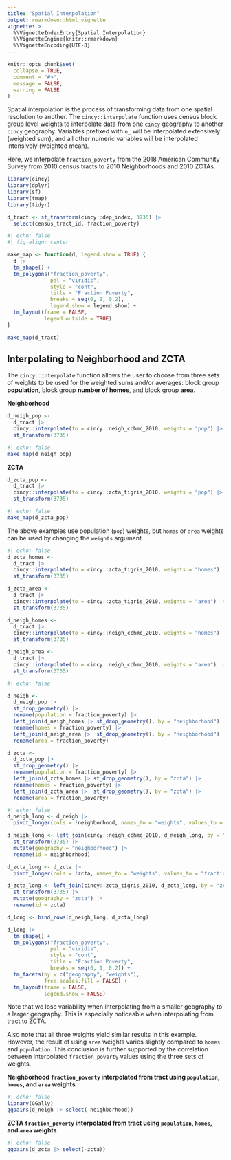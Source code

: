 ```yaml
---
title: "Spatial Interpolation"
output: rmarkdown::html_vignette
vignette: >
  %\VignetteIndexEntry{Spatial Interpolation}
  %\VignetteEngine{knitr::rmarkdown}
  %\VignetteEncoding{UTF-8}
---
```


```r
knitr::opts_chunk$set(
  collapse = TRUE,
  comment = "#>", 
  message = FALSE, 
  warning = FALSE
)
```

Spatial interpolation is the process of transforming data from one spatial resolution to another. The `cincy::interpolate` function uses census block group level weights to interpolate data from one `cincy` geography to another `cincy` geography. Variables prefixed with `n_` will be interpolated extensively (weighted sum), and all other numeric variables will be interpolated intensively (weighted mean).

Here, we interpolate `fraction_poverty` from the 2018 American Community Survey from 2010 census tracts to 2010 Neighborhoods and 2010 ZCTAs.

```r
library(cincy)
library(dplyr)
library(sf)
library(tmap)
library(tidyr)

d_tract <- st_transform(cincy::dep_index, 3735) |>
  select(census_tract_id, fraction_poverty)
```

```r
#| echo: false
#| fig-align: center

make_map <- function(d, legend.show = TRUE) {
  d |>
  tm_shape() +
  tm_polygons("fraction_poverty", 
              pal = "viridis", 
              style = "cont", 
              title = "Fraction Poverty", 
              breaks = seq(0, 1, 0.2), 
              legend.show = legend.show) +
  tm_layout(frame = FALSE, 
            legend.outside = TRUE)
}

make_map(d_tract)
```

## Interpolating to Neighborhood and ZCTA 

The `cincy::interpolate` function allows the user to choose from three sets of weights to be used for the weighted sums and/or averages: block group **population**, block group **number of homes**, and block group **area**.

**Neighborhood**

```r
d_neigh_pop <- 
  d_tract |>
  cincy::interpolate(to = cincy::neigh_cchmc_2010, weights = "pop") |>
  st_transform(3735)
```

```r
#| echo: false
make_map(d_neigh_pop)
```

**ZCTA**

```r
d_zcta_pop <- 
  d_tract |>
  cincy::interpolate(to = cincy::zcta_tigris_2010, weights = "pop") |>
  st_transform(3735)
```

```r
#| echo: false
make_map(d_zcta_pop)
```

The above examples use population (`pop`) weights, but `homes` or `area` weights can be used by changing the `weights` argument.

```r
#| echo: false
d_zcta_homes <- 
  d_tract |>
  cincy::interpolate(to = cincy::zcta_tigris_2010, weights = "homes") |>
  st_transform(3735)

d_zcta_area <- 
  d_tract |>
  cincy::interpolate(to = cincy::zcta_tigris_2010, weights = "area") |>
  st_transform(3735)

d_neigh_homes <- 
  d_tract |>
  cincy::interpolate(to = cincy::neigh_cchmc_2010, weights = "homes") |>
  st_transform(3735)

d_neigh_area <- 
  d_tract |>
  cincy::interpolate(to = cincy::neigh_cchmc_2010, weights = "area") |>
  st_transform(3735)
```

```r
#| echo: false

d_neigh <- 
  d_neigh_pop |>
  st_drop_geometry() |>
  rename(population = fraction_poverty) |>
  left_join(d_neigh_homes |> st_drop_geometry(), by = "neighborhood") |>
  rename(homes = fraction_poverty) |>
  left_join(d_neigh_area |>  st_drop_geometry(), by = "neighborhood") |>
  rename(area = fraction_poverty)

d_zcta <- 
  d_zcta_pop |>
  st_drop_geometry() |>
  rename(population = fraction_poverty) |>
  left_join(d_zcta_homes |> st_drop_geometry(), by = "zcta") |>
  rename(homes = fraction_poverty) |>
  left_join(d_zcta_area |>  st_drop_geometry(), by = "zcta") |>
  rename(area = fraction_poverty)
```

```r
#| echo: false
d_neigh_long <- d_neigh |>
  pivot_longer(cols = !neighborhood, names_to = "weights", values_to = "fraction_poverty")

d_neigh_long <- left_join(cincy::neigh_cchmc_2010, d_neigh_long, by = "neighborhood") |>
  st_transform(3735) |>
  mutate(geography = "neighborhood") |>
  rename(id = neighborhood)

d_zcta_long <- d_zcta |>
  pivot_longer(cols = !zcta, names_to = "weights", values_to = "fraction_poverty")

d_zcta_long <- left_join(cincy::zcta_tigris_2010, d_zcta_long, by = "zcta") |>
  st_transform(3735) |>
  mutate(geography = "zcta") |>
  rename(id = zcta)

d_long <- bind_rows(d_neigh_long, d_zcta_long)

d_long |>
  tm_shape() +
  tm_polygons("fraction_poverty", 
              pal = "viridis", 
              style = "cont", 
              title = "Fraction Poverty", 
              breaks = seq(0, 1, 0.2)) +
  tm_facets(by = c("geography", "weights"), 
            free.scales.fill = FALSE) + 
  tm_layout(frame = FALSE, 
            legend.show = FALSE)
```

Note that we lose variability when interpolating from a smaller geography to a larger geography. This is especially noticeable when interpolating from tract to ZCTA. 

Also note that all three weights yield similar results in this example. However, the result of using `area` weights varies slightly compared to `homes` and `population`. This conclusion is further supported by the correlation between interpolated `fraction_poverty` values using the three sets of weights.

**Neighborhood `fraction_poverty` interpolated from tract using `population`, `homes`, and `area` weights**

```r
#| echo: false
library(GGally)
ggpairs(d_neigh |> select(-neighborhood))
```

**ZCTA `fraction_poverty` interpolated from tract using `population`, `homes`, and `area` weights**

```r
#| echo: false
ggpairs(d_zcta |> select(-zcta))
```


